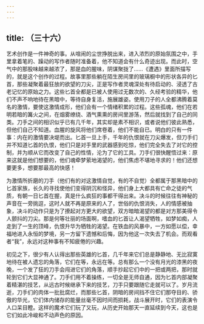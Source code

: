 ```yaml
---
---
---
```

title: （三十六）
---




艺术创作是一件神奇的事。从喧闹的尘世挣脱出来，进入浓烈的原始氛围之中，手里拿着笔的、躁动的写作者随时准备着，他不知道会有什么奇迹出现。而此时，空气中的那股味越来越浓了，那是血的腥味，阴谋聚拢了……《遭遇》里面所描写的，就是这个创作的过程。故事里那些躺在陌生房间里的玻璃橱中的形状各异的匕首，那些凝聚着最狂放的欲望的刀尖，正是写作者灵魂深处有待启动的、浸透了古老记忆的原始之力。这些匕首全都是已被人使用过无数次的、久经考验的精华，他们不声不响地待在黑暗中，等待自身复活，施展雄姿。使用刀子的人全都沸腾着莫名的激情，要使这激情成形，他们会有一个情绪积累的过程。这些孤魂，他们在若明若暗的篝火之间，在烟雾缭绕、酒气熏熏的房间里游荡，然后就找到了自己的同类。刀手之间的相识似乎已有几千年，其实却是素不相识，或者说他们彼此熟悉，但他们自己不知道。血腥的旋风将他们席卷着，他们不能自已。明白的只有一件事：内在的激情要决堤而出。匕首一旦上手，千年的仇恨就在刀尖爆发，但刀手们并不知道匕首的仇恨，他们只是对手里的武器感到吃惊，他们完全失去了对它的控制，并为顺从它而改变了自己的性情，沦为了它的工具。刀手们很快醒悟过来：原来这就是他们想要的，他们魂牵梦萦地渴望的，他们焦虑不堪地寻求的！他们还想要更多，想要那最高的快感！

为激情所折磨的刀手（他们有的对这激情自觉，有的不自觉）全都属于那黑暗中的匕首家族，长久的寻找使他们变得阴沉和怪异，他们身上大都具有亡命之徒的气质，有朝一日匕首在握，真是什么疯狂的事都干得出来。决斗的时候往往有神秘的声音在一旁挑逗，这时人就不再是原来的人了，世俗的仇恨消失，人的情感被抽象，决斗的动作只是为了撩起对方更大的欲望，双方暗暗渴望的都是对方那美得令人颤抖的刀尖。那是何等壮丽的场面啊，嗜血的匕首让人渴望牺牲，如梦如痴，人走到了一生的顶峰，仇恨升华为牺牲的渴望。在铁血的风暴中，一方如愿以偿，幸福地进入永恒的梦境，另一方留下遗憾和后悔，因为他这一次失去了机会。而观看者“我”，永远对这种事有不知疲倦的兴趣。

初见之下，很少有人认得出那些英雄的匕首，几千年来它们总是静静地、无比寂寞地待在被人遗忘的角落，它们在等，永远在等。总有那么一个没有月光的漆黑的夜晚，一个发了狂的刀手会闯进它们的角落，顺手抄起它们中的一把或两把，那时就轮到它们大显神通了。刀手们用不着操练，一切全是无师自通，因为匕首内部凝聚着精湛的技艺，从远古时候继承下来的技艺，刀手只要跟随它走就可以了。岁月流逝，刀手们的肉体一批批腐烂，而那些匕首，阴暗的房间挡不住它们那夺目的、骄傲的华光，它们体内储存的能量丝毫不因时间而损耗，战斗展开时，它们的表演令人口呆目瞪。这样的魔术它们玩了又玩，从历史开始那天一直延续到今天，这也是它们如此冷峻和不动声色的原因。